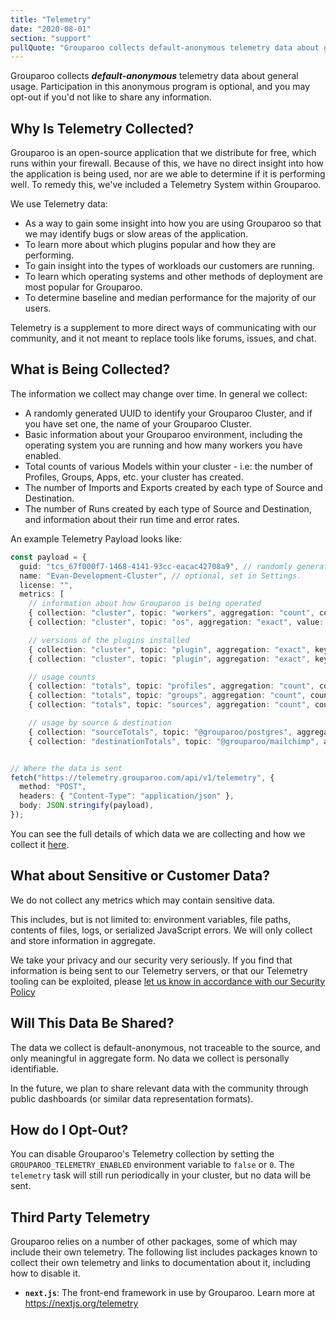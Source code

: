 ```yaml
---
title: "Telemetry"
date: "2020-08-01"
section: "support"
pullQuote: "Grouparoo collects default-anonymous telemetry data about general usage. Participation in this anonymous program is optional"
---
```


Grouparoo collects _**default-anonymous**_ telemetry data about general usage. Participation in this anonymous program is optional, and you may opt-out if you'd not like to share any information.

## Why Is Telemetry Collected?

Grouparoo is an open-source application that we distribute for free, which runs within your firewall. Because of this, we have no direct insight into how the application is being used, nor are we able to determine if it is performing well. To remedy this, we've included a Telemetry System within Grouparoo.

We use Telemetry data:

- As a way to gain some insight into how you are using Grouparoo so that we may identify bugs or slow areas of the application.
- To learn more about which plugins popular and how they are performing.
- To gain insight into the types of workloads our customers are running.
- To learn which operating systems and other methods of deployment are most popular for Grouparoo.
- To determine baseline and median performance for the majority of our users.

Telemetry is a supplement to more direct ways of communicating with our community, and it not meant to replace tools like forums, issues, and chat.

## What is Being Collected?

The information we collect may change over time. In general we collect:

- A randomly generated UUID to identify your Grouparoo Cluster, and if you have set one, the name of your Grouparoo Cluster.
- Basic information about your Grouparoo environment, including the operating system you are running and how many workers you have enabled.
- Total counts of various Models within your cluster - i.e: the number of Profiles, Groups, Apps, etc. your cluster has created.
- The number of Imports and Exports created by each type of Source and Destination.
- The number of Runs created by each type of Source and Destination, and information about their run time and error rates.

An example Telemetry Payload looks like:

```ts
const payload = {
  guid: "tcs_67f000f7-1468-4141-93cc-eacac42708a9", // randomly generated per cluster, stored in Settings
  name: "Evan-Development-Cluster", // optional, set in Settings.
  license: "",
  metrics: [
    // information about how Grouparoo is being operated
    { collection: "cluster", topic: "workers", aggregation: "count", count: 10, },
    { collection: "cluster", topic: "os", aggregation: "exact", value: "darwin/19.5.0", }, // `${process.platform}/${os.release()}`

    // versions of the plugins installed
    { collection: "cluster", topic: "plugin", aggregation: "exact", key: "@grouparoo/core", value: "1.2.3", },
    { collection: "cluster", topic: "plugin", aggregation: "exact", key: "@grouparoo/postgres", value: "1.2.3", },

    // usage counts
    { collection: "totals", topic: "profiles", aggregation: "count", count: 100, },
    { collection: "totals", topic: "groups", aggregation: "count", count: 10 },
    { collection: "totals", topic: "sources", aggregation: "count", count: 5 },

    // usage by source & destination
    { collection: "sourceTotals", topic: "@grouparoo/postgres", aggregation: "count", imports: 10000, exports: 0, runs: 100, },
    { collection: "destinationTotals", topic: "@grouparoo/mailchimp", aggregation: "count", imports: 0, exports: 10000, runs: 50, },


// Where the data is sent
fetch("https://telemetry.grouparoo.com/api/v1/telemetry", {
  method: "POST",
  headers: { "Content-Type": "application/json" },
  body: JSON.stringify(payload),
});
```

You can see the full details of which data we are collecting and how we collect it [here](https://github.com/grouparoo/grouparoo/blob/master/core/api/src/modules/telemetryReporters.ts).

## What about Sensitive or Customer Data?

We do not collect any metrics which may contain sensitive data.

This includes, but is not limited to: environment variables, file paths, contents of files, logs, or serialized JavaScript errors. We will only collect and store information in aggregate.

We take your privacy and our security very seriously. If you find that information is being sent to our Telemetry servers, or that our Telemetry tooling can be exploited, please [let us know in accordance with our Security Policy](/docs/support/security)

## Will This Data Be Shared?

The data we collect is default-anonymous, not traceable to the source, and only meaningful in aggregate form. No data we collect is personally identifiable.

In the future, we plan to share relevant data with the community through public dashboards (or similar data representation formats).

## How do I Opt-Out?

You can disable Grouparoo's Telemetry collection by setting the `GROUPAROO_TELEMETRY_ENABLED` environment variable to `false` or `0`. The `telemetry` task will still run periodically in your cluster, but no data will be sent.

## Third Party Telemetry

Grouparoo relies on a number of other packages, some of which may include their own telemetry. The following list includes packages known to collect their own telemetry and links to documentation about it, including how to disable it.

- **`next.js`**: The front-end framework in use by Grouparoo. Learn more at https://nextjs.org/telemetry
